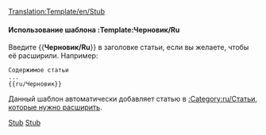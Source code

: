 <noinclude>[[Translation:Template/en/Stub]]</noinclude><noinclude></noinclude>{{en/Ambox| type  = notice
| image = en/StubIcon.png
| text  = <strong>Stub</strong><br>Данная статья черновая. Пожалуйста, если вы можете, [{{fullurl:{{NAMESPACE}}:{{PAGENAME}}|action=edit}} расширьте её].
}}<includeonly>{{{1|[[Category:ru/Статьи, которые нужно расширить]]}}}</includeonly><noinclude>

====Использование шаблона :Template:Черновик/Ru====
Введите <nowiki>{{</nowiki>'''Черновик/Ru'''<nowiki>}}</nowiki> в заголовке статьи, если вы желаете, чтобы её расширили.
Например:
<pre>
Содержимое статьи
...
{{ru/Черновик}}
</pre>

Данный шаблон автоматически добавляет статью в [[:Category:ru/Статьи, которые нужно расширить]].

[[Category:en/Templates|Stub]][[Category:en/Message boxes|Stub]]</noinclude>
